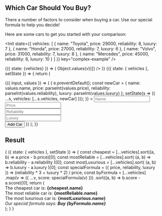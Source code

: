 
<link href="https://unpkg.com/github-markdown-css@2.10.0/github-markdown.css" rel="stylesheet" />

<article className="markdown-body">

# Which Car Should You Buy?

There a number of factors to consider when buying a car. Use our special formula to help you decide!

Here are some cars to get you started with your comparison:

<Init
  state={{
    vehicles: [
      { name: "Toyota", price: 29000, reliability: 8, luxury: 7 },
      { name: "Honda", price: 27000, reliability: 7, luxury: 6 },
      { name: "Volvo", price: 31000, reliability: 7, luxury: 8 },
      { name: "Mercedes", price: 45000, reliability: 6, luxury: 10 }
    ]
  }}
  key="complex-example"
/>

<!--
This is a table
-->

<Observe>
  {({ state: {vehicles} }) => (
    <Table
      data={[Object.keys(vehicles[0]), ...vehicles.map(v => Object.values(v))]}
    />
  )}
</Observe>


<!--
Form to add a car
-->

<Observe>
  {({ state: { vehicles }, setState }) => {
    return (
      <Form initial={{ name: "", price: 0, reliability: 0, luxury: 0 }}>
        {({ input, values }) => (
          <form
            onSubmit={e => {
              e.preventDefault();
              const newCar = {
                name: values.name,
                price: parseInt(values.price),
                reliability: parseInt(values.reliability),
                luxury: parseInt(values.luxury)
              };
              setState(s => ({ ...s, vehicles: [...s.vehicles, newCar] }));
            }}
          >
            <input placeholder="Name" {...input("name").bind} type="text" />
            <br />
            <input
              placeholder="Price"
              {...input("price").bind}
              type="number"
            />
            <br />
            <input
              placeholder="Reliability"
              {...input("reliability").bind}
              type="number"
            />
            <br />
            <input
              placeholder="Luxury"
              {...input("luxury").bind}
              type="number"
            />
            <br />
            <button type="submit">Add Car</button>
          </form>
        )}
      </Form>
    );
  }}
</Observe>

## Result

<Observe>
  {
    ({ state: { vehicles }, setState }) => {
      const cheapest = [...vehicles].sort((a, b) => a.price - b.price)[0];
      const mostReliable = [...vehicles].sort(
        (a, b) => b.reliability - a.reliability
      )[0];
      const mostLuxurious = [...vehicles].sort(
        (a, b) => b.luxury - a.luxury
      )[0];
      const specialFormula = ({ price, reliability, luxury }) =>
        (reliability * 3 + luxury * 2) / price;
      const byFormula = [...vehicles]
        .map(v => ({ ...v, score: specialFormula(v) }))
        .sort((a, b) => b.score - a.score)[0];
      return (
        <div>
          <div>
            The cheapest car is: <b>{cheapest.name}</b>
          </div>
          <div>
            The most reliable car is: <b>{mostReliable.name}</b>
          </div>
          <div>
            The most luxurious car is: <b>{mostLuxurious.name}</b>
          </div>
          <div>
            <i>
              Our special formula says: <b>Buy {byFormula.name}</b>
            </i>
          </div>
        </div>
      );
    }
  }
</Observe>

</article>